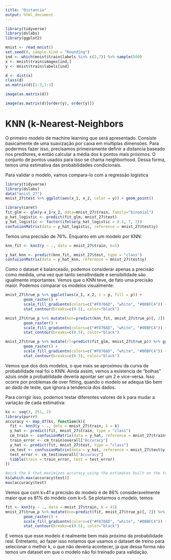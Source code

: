 ```yaml
---
title: "Distancia"
output: html_document
---
```

```r
library(tidyverse)
library(dslabs)
library(ggplot2)
```
```r
mnist <- read_mnist()
set.seed(0, sample.kind = "Rounding")
ind <- which(mnist$train$labels %in% c(2,7)) %>% sample(500)
x <- mnist$train$images[ind,]
y <- mnist$train$labels[ind]
```
```r
d <- dist(x)
class(d)
as.matrix(d)[1:3,1:3]
```
```r
image(as.matrix(d))
```
```r
image(as.matrix(d)[order(y), order(y)])
```
# KNN (k-Nearest-Neighbors
O primeiro modelo de machine learning que será apresentado. Consiste basicamente de uma suavização por caixa em
 multiplas dimensões. Para podermos fazer isso, precisamos primeiramente definir a distancia baseado nos preditores, e
então calcular a média dos k pontos mais próximos. O conjunto de pontos usados para isso se chama neighborhood.
Dessa forma, temos uma estimativa das probabilidades condicionais.

Para validar o modelo, vamos compara-lo com a regressão logística
```r
library(tidyverse)
library(dslabs)
data("mnist_27")
mnist_27$test %>% ggplot(aes(x_1, x_2, color = y)) + geom_point()
```
```r
library(caret)
fit_glm <- glm(y~x_1+x_2, data=mnist_27$train, family="binomial")
p_hat_logistic <- predict(fit_glm, mnist_27$test)
y_hat_logistic <- factor(ifelse(p_hat_logistic > 0.5, 7, 2))
confusionMatrix(data = y_hat_logistic, reference = mnist_27$test$y)
```
Temos uma precisão de 76%. Enquanto em um modelo por KNN:
```r
knn_fit <- knn3(y ~ ., data = mnist_27$train, k=5)

y_hat_knn <- predict(knn_fit, mnist_27$test, type = "class")
confusionMatrix(data = y_hat_knn, reference = mnist_27$test$y)
```
Como o dataset é balanceado, podemos considerar apenas a precisão como medida, uma vez que tanto sensitividade e
sensibilidade são igualmente importantes. Vemos que o KNN teve, de fato uma precisão maior. Podemos comparar os modelos
visualmente:
```r
mnist_27$true_p %>% ggplot(aes(x_1, x_2, z = p, fill = p)) +
        geom_raster() +
        scale_fill_gradientn(colors=c("#F8766D", "white", "#00BFC4")) +
        stat_contour(breaks=c(0.5), color="black")

mnist_27$true_p %>% mutate(knn=predict(knn_fit, mnist_27$true_p)[, 2]) %>% ggplot(aes(x_1, x_2, z = knn, fill = knn)) +
        geom_raster() +
        scale_fill_gradientn(colors=c("#F8766D", "white", "#00BFC4")) +
        stat_contour(breaks=c(0.5), color="black")

mnist_27$true_p %>% mutate(rl=predict(fit_glm, mnist_27$true_p)) %>% ggplot(aes(x_1, x_2, z = rl, fill = rl)) +
        geom_raster() +
        scale_fill_gradientn(colors=c("#F8766D", "white", "#00BFC4")) +
        stat_contour(breaks=c(0.5), color="black")
```
Vemos que dos dois modelos, o que mais se aproximou da curva de probabilidade real foi o KNN. Ainda assim, vemos a
existencia de "bolhas" azuis onde a probabilidade deveria apontar ser um 2 e vice-versa. Isso ocorre por problemas de
over fitting, quando o modelo se adequa tão bem ao dado de teste, que ignora a tendencia dos dados.

Para corrigir isso, podemos testar diferentes valores de k para mudar a variação de cada estimativa:
```r
ks <- seq(3, 251, 2)
library(purrr)
accuracy <- map_df(ks, function(k){
  fit <- knn3(y ~ ., data = mnist_27$train, k = k)
  y_hat <- predict(fit, mnist_27$train, type = "class")
  cm_train <- confusionMatrix(data = y_hat, reference = mnist_27$train$y)
  train_error <- cm_train$overall["Accuracy"]
  y_hat <- predict(fit, mnist_27$test, type = "class")
  cm_test <- confusionMatrix(data = y_hat, reference = mnist_27$test$y)
  test_error <- cm_test$overall["Accuracy"]
  tibble(train = train_error, test = test_error)
})

#pick the k that maximizes accuracy using the estimates built on the test data
ks[which.max(accuracy$test)]
max(accuracy$test)
```
Vemos que com k=41 a precisão do modelo é de 86% consideravelmente maior que os 81% do modelo com k=5. Se plotarmos
o modelo, temos:
```r
fit <- knn3(y ~ ., data = mnist_27$train, k = 41)
mnist_27$true_p %>% mutate(knn=predict(fit, mnist_27$true_p)[, 2]) %>% ggplot(aes(x_1, x_2, z = knn, fill = knn)) +
        geom_raster() +
        scale_fill_gradientn(colors=c("#F8766D", "white", "#00BFC4")) +
        stat_contour(breaks=c(0.5), color="black")
```
E vemos que esse modelo é realmente bem mais próximo da probabilidade real. Entretanto, ao fazer isso notamos que usamos
o dataset de treino para selecionar o melhor k, o que não deveria acontecer, ja que dessa forma não temos um dataset
em que o modelo não foi treinado para validação.